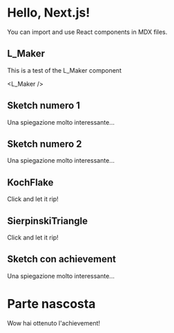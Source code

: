 
# Hello, Next.js!

You can import and use React components in MDX files.

## L_Maker

This is a test of the L_Maker component

<L_Maker />

## Sketch numero 1

Una spiegazione molto interessante...

<ExampleSketch />

## Sketch numero 2

Una spiegazione molto interessante...

<ExampleSketch />

## KochFlake

Click and let it rip!

<KochFlake />

## SierpinskiTriangle

Click and let it rip!

<SierpinskiTriangle />

## Sketch con achievement

Una spiegazione molto interessante...

<AchievementSketch1 />

<AchievementToggle id="achievement1">

# Parte nascosta

Wow hai ottenuto l'achievement!

</AchievementToggle>
